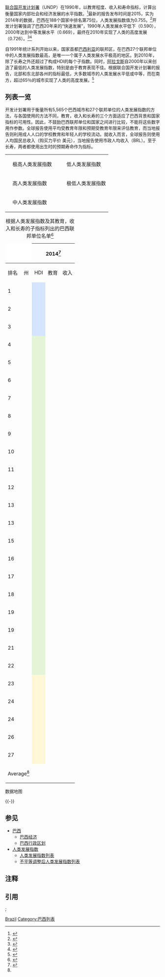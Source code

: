 [[联合国开发计划署|联合国开发计划署]]（UNDP）在1990年，以教育程度、收入和寿命指标，计算出衡量国家内部社会和经济发展的水平指数。<ref>{{cite web|url=http://hdr.undp.org/en/statistics/hdi/|title=Human Development Index (HDI)|accessdate=August 5, 2013|publisher=United Nations Development Programme|archive-date=2010-11-04|archive-url=https://web.archive.org/web/20101104042210/http://hdr.undp.org/en/statistics/hdi/|dead-url=no}}</ref>{{sfn|Human Development Atlas in Brazil|2013|p=24}}最新的报告发布时间是2015，实为2014年的数据，巴西在188个国家中排名第75位，人类发展指数值为0.755。{{sfn |Human Development Report|2013|p=145}}<ref>{{cite book|title=Human Development Report|date=March 14, 2013|publisher=United Nations Development Programme|accessdate=August 5, 2013|edition=2013|chapter=Brazil|chapter-url=http://hdrstats.undp.org/images/explanations/BRA.pdf|archive-date=2013-05-12|archive-url=https://web.archive.org/web/20130512144804/http://hdrstats.undp.org/images/explanations/BRA.pdf|dead-url=no}}</ref>开发计划署强调了巴西20年来的“快速发展”，1990年人类发展水平低下（0.590），2000年达到中等发展水平（0.669），最终在2010年实现了人类的高度发展（0.726）。{{sfn |Human Development Report|2013|p=1}}<ref>{{cite press release|title=UNDP report highlights Brazil’s social progress|publisher=Brazilian Ministry of Social Development and Fight against Hunger|date=March 15, 2013|url=http://www.brasil.gov.br/para/press/press-releases/march-2013/undp-report-highlights-brazil2019s-social-progress|accessdate=August 5, 2013|deadurl=yes|archiveurl=https://archive.is/20130805232312/http://www.brasil.gov.br/para/press/press-releases/march-2013/undp-report-highlights-brazil2019s-social-progress|archivedate=August 5, 2013|df=}}</ref><ref>{{cite web|url=http://hdrstats.undp.org/en/countries/profiles/BRA.html|title=Brazil|accessdate=August 5, 2013|work=Country Profile: Human Development Indicators|publisher=United Nations Development Programme|archiveurl=https://web.archive.org/web/20130606221018/http://hdrstats.undp.org/en/countries/profiles/BRA.html|archivedate=June 6, 2013|deadurl=yes|df=}}</ref>

自1991年统计系列开始以来，国家首都[[巴西利亚|巴西利亚]]的联邦区，在巴西27个联邦单位中的人类发展指数最高，是唯一一个属于人类发展水平极高的地区。到2010年，除了长寿之外还超过了构成HDI的每个子指数。同时，[[阿拉戈斯州|阿拉戈斯]]自2000年以来创造了最低的人类发展指数，特别是由于教育表现不佳。根据联合国开发计划署的报告，北部和东北部各州的指标最低，大多数城市的人类发展水平低或中等，而在南方，超过65％的城市实现了人类的高度发展。{{sfn |Human Development Atlas in Brazil|2013|p=45}}<ref>{{cite news|url=http://www.bernama.com.my/bernama/v7/wn/newsworld.php?id=966993|title=Brazil's Human Development Improves|date=July 30, 2013|publisher=[[Bernama|Bernama]]|accessdate=August 5, 2013|location=Rio de Janeiro|archive-url=https://web.archive.org/web/20160303213655/http://www.bernama.com.my/bernama/v7/wn/newsworld.php?id=966993|archive-date=2016-03-03|dead-url=yes}}</ref>

== 列表一览 ==

开发计划署用于衡量所有5,565个巴西城市和27个联邦单位的人类发展指数的方法，与各国使用的方法不同，教育，收入和长寿的三个方面适应了巴西背景和国家指标的可用性。{{sfn|Human Development Atlas in Brazil|2013|pages=24–29}}因此，不鼓励巴西联邦单位和国家之间进行比较，不能将这些数字用作参数。全球报告使用平均受教育年限和预期受教育年限来评估教育，而当地报告则利用成人人口的学校教育和年轻人的学校流动。{{sfn|Human Development Atlas in Brazil|2013|pages=24–29}}就收入而言，全球报告则使用人均国民总收入（购买力平价 美元），当地报告使用市政人均收入（BRL）。{{sfn|Human Development Atlas in Brazil|2013|pages=24–29}}至于长寿，两者都使用出生时的预期寿命作为指标。{{sfn|Human Development Atlas in Brazil|2013|pages=24–29}}<!--- ABBREVIATIONS TABLE ENDS --->
<!--- LEGEND TABLE ENDS --->
{| cellspacing="0" cellpadding="0"
|{{Color box|#D5E5FF|0.800–1.000 |border=darkgray}}
| 极高人类发展指数
|
|{{Color box|#FFE6D5|0.500–0.599 |border=darkgray}}
|低人类发展指数
|-
|{{Color box|#E3F4D7|0.700–0.799 |border=darkgray}}
| 高人类发展指数
|
|{{Color box|#FFD5D5|0.000–0.499 |border=darkgray}}
|极低人类发展指数
|-
|{{Color box|#FFF6D5|0.600–0.699 |border=darkgray}}
| 中人类发展指数
|
|
|
|}
{| class="wikitable sortable plainrowheaders" style="padding: 0px; margin-bottom: 0px; margin-left: 0px; text-align: center; font-size: 90%"
|+根据人类发展指数及其教育，收入和长寿的子指标列出的巴西联邦单位名单<ref>{{cite web | title = 2013 Human Development Atlas in Brazil | work = Database | publisher = United Nations Development Programme | language = pt | url = http://www.atlasbrasil.org.br/2013/consulta/ | accessdate = August 5, 2013 | archive-date = 2018-12-25 | archive-url = https://web.archive.org/web/20181225034605/http://www.atlasbrasil.org.br/2013/consulta/%20 | dead-url = no }}</ref>{{sfn|Human Development Report|2013|pages=148–151}}
! colspan="2" style="background-color: white; border-top: 1px solid transparent; border-left: 1px solid transparent" |<br />
! colspan="4" | 2014<ref>{{Cite web|url=http://atlasbrasil.org.br/2013/data/rawData/RadarIDHM_Analise.pdf|title=Human Development Index, 2014 - All States of Brazil|last=Brasil|first=PNUD|date=|website=|archive-url=https://web.archive.org/web/20170307204310/http://www.atlasbrasil.org.br/2013/data/rawData/RadarIDHM_Analise.pdf|archive-date=2017-03-07|dead-url=yes|access-date=}}</ref>
! colspan="4" | 2010<ref>{{Cite web|url=http://www.pnud.org.br/arquivos/ranking-idhm-2010-uf.pdf|title=Municipal Human Development Index, 2010 - All States of Brazil|last=Brasil|first=PNUD|date=|website=|access-date=|archive-url=https://www.webcitation.org/6IceQWJJq?url=http://www.pnud.org.br/arquivos/ranking-idhm-2010-uf.pdf|archive-date=2013-08-04|dead-url=yes}}</ref>
! colspan="4" | 2000
! colspan="4" | 1991<ref group="lower-alpha" name="b" />
|-
! scope="col" class="unsortable" | 排名
! scope="col" | 州
! scope="col" | HDI
! scope="col" | 教育
! scope="col" | 收入
! scope="col" | 寿命
! scope="col" | HDI
! scope="col" | 教育
! scope="col" | 收入
! scope="col" | 寿命
! scope="col" | HDI
! scope="col" | 教育
! scope="col" | 收入
! scope="col" | 寿命
! scope="col" | HDI
! scope="col" | 教育
! scope="col" | 收入
! scope="col" | 寿命
|-
| 1
! scope="row" style="text-align: left" |<span class="citation wikicite" id="Federal District">{{flag|Distrito Federal|name=聯邦區}}</span>
| style="background-color: #d5e5ff" |{{nts|0.839}}||{{small|{{nts|0.789}}}}||{{small|{{nts|0.852}}}}||{{small|{{nts|0.875}}}}
| style="background-color: #d5e5ff" |{{nts|0.824}}||{{small|{{nts|0.742}}}}||{{small|{{nts|0.863}}}}||{{small|{{nts|0.873}}}}
| style="background-color: #e3f4d7" |{{nts|0.725}}||{{small|{{nts|0.582}}}}||{{small|{{nts|0.805}}}}||{{small|{{nts|0.814}}}}
| style="background-color: #fff6d5" |{{nts|0.616}}||{{small|{{nts|0.419}}}}||{{small|{{nts|0.762}}}}||{{small|{{nts|0.731}}}}
|-
| 2
! scope="row" style="text-align: left" |<span class="citation wikicite" id="São Paulo">{{flag|São Paulo}}</span>
| style="background-color: #d5e5ff" |{{nts|0.819}}||{{small|{{nts|0.800}}}}||{{small|{{nts|0.783}}}}||{{small|{{nts|0.876}}}}
| style="background-color: #e3f4d7" |{{nts|0.783}}||{{small|{{nts|0.719}}}}||{{small|{{nts|0.789}}}}||{{small|{{nts|0.845}}}}
| style="background-color: #e3f4d7" |{{nts|0.702}}||{{small|{{nts|0.581}}}}||{{small|{{nts|0.756}}}}||{{small|{{nts|0.786}}}}
| style="background-color: #ffe6d5" |{{nts|0.578}}||{{small|{{nts|0.363}}}}||{{small|{{nts|0.729}}}}||{{small|{{nts|0.730}}}}
|-
| 3
! scope="row" style="text-align: left" |<span class="citation wikicite" id="Santa Catarina">{{flag|Santa Catarina}}</span>
| style="background-color: #d5e5ff" |{{nts|0.813}}||{{small|{{nts|0.765}}}}||{{small|{{nts|0.783}}}}||{{small|{{nts|0.890}}}}
| style="background-color: #e3f4d7" |{{nts|0.774}}||{{small|{{nts|0.697}}}}||{{small|{{nts|0.773}}}}||{{small|{{nts|0.860}}}}
| style="background-color: #fff6d5" |{{nts|0.674}}||{{small|{{nts|0.526}}}}||{{small|{{nts|0.717}}}}||{{small|{{nts|0.812}}}}
| style="background-color: #ffe6d5" |{{nts|0.543}}||{{small|{{nts|0.329}}}}||{{small|{{nts|0.648}}}}||{{small|{{nts|0.753}}}}
|-
| 4
! scope="row" style="text-align: left" |<span class="citation wikicite" id="Paraná">{{flag|Paraná}}</span>
| style="background-color: #e3f4d7" |{{nts|0.790}}||{{small|{{nts|0.748}}}}||{{small|{{nts|0.764}}}}||{{small|{{nts|0.858}}}}
| style="background-color: #e3f4d7" |{{nts|0.749}}||{{small|{{nts|0.668}}}}||{{small|{{nts|0.757}}}}||{{small|{{nts|0.830}}}}
| style="background-color: #fff6d5" |{{nts|0.650}}||{{small|{{nts|0.522}}}}||{{small|{{nts|0.704}}}}||{{small|{{nts|0.747}}}}
| style="background-color: #ffe6d5" |{{nts|0.507}}||{{small|{{nts|0.298}}}}||{{small|{{nts|0.644}}}}||{{small|{{nts|0.679}}}}
|-
| 5
! scope="row" style="text-align: left" |<span class="citation wikicite" id="Rio Grande do Sul">{{flag|Rio Grande do Sul}}</span>
| style="background-color: #e3f4d7" |{{nts|0.779}}||{{small|{{nts|0.691}}}}||{{small|{{nts|0.776}}}}||{{small|{{nts|0.870}}}}
| style="background-color: #e3f4d7" |{{nts|0.746}}||{{small|{{nts|0.642}}}}||{{small|{{nts|0.769}}}}||{{small|{{nts|0.840}}}}
| style="background-color: #fff6d5" |{{nts|0.664}}||{{small|{{nts|0.505}}}}||{{small|{{nts|0.720}}}}||{{small|{{nts|0.804}}}}
| style="background-color: #ffe6d5" |{{nts|0.542}}||{{small|{{nts|0.328}}}}||{{small|{{nts|0.667}}}}||{{small|{{nts|0.729}}}}
|-
| 6
! scope="row" style="text-align: left" |<span class="citation wikicite" id="Rio de Janeiro">{{flag|Rio de Janeiro}}</span>
| style="background-color: #e3f4d7" |{{nts|0.778}}||{{small|{{nts|0.714}}}}||{{small|{{nts|0.776}}}}||{{small|{{nts|0.843}}}}
| style="background-color: #e3f4d7" |{{nts|0.761}}||{{small|{{nts|0.675}}}}||{{small|{{nts|0.782}}}}||{{small|{{nts|0.835}}}}
| style="background-color: #fff6d5" |{{nts|0.664}}||{{small|{{nts|0.530}}}}||{{small|{{nts|0.745}}}}||{{small|{{nts|0.740}}}}
| style="background-color: #ffe6d5" |{{nts|0.573}}||{{small|{{nts|0.392}}}}||{{small|{{nts|0.696}}}}||{{small|{{nts|0.690}}}}
|-
| 7
! scope="row" style="text-align: left" |<span class="citation wikicite" id="Espírito Santo">{{flag|Espírito Santo}}</span>
| style="background-color: #e3f4d7" |{{nts|0.771}}||{{small|{{nts|0.695}}}}||{{small|{{nts|0.743}}}}||{{small|{{nts|0.875}}}}
| style="background-color: #e3f4d7" |{{nts|0.740}}||{{small|{{nts|0.653}}}}||{{small|{{nts|0.743}}}}||{{small|{{nts|0.835}}}}
| style="background-color: #fff6d5" |{{nts|0.640}}||{{small|{{nts|0.491}}}}||{{small|{{nts|0.687}}}}||{{small|{{nts|0.777}}}}
| style="background-color: #ffe6d5" |{{nts|0.505}}||{{small|{{nts|0.304}}}}||{{small|{{nts|0.619}}}}||{{small|{{nts|0.686}}}}
|-
| 8
! scope="row" style="text-align: left" |<span class="citation wikicite" id="Minas Gerais">{{flag|Minas Gerais}}</span>
| style="background-color: #e3f4d7" |{{nts|0.769}}||{{small|{{nts|0.707}}}}||{{small|{{nts|0.738}}}}||{{small|{{nts|0.862}}}}
| style="background-color: #e3f4d7" |{{nts|0.731}}||{{small|{{nts|0.638}}}}||{{small|{{nts|0.730}}}}||{{small|{{nts|0.838}}}}
| style="background-color: #fff6d5" |{{nts|0.624}}||{{small|{{nts|0.470}}}}||{{small|{{nts|0.680}}}}||{{small|{{nts|0.759}}}}
| style="background-color: #ffd5d5" |{{nts|0.478}}||{{small|{{nts|0.257}}}}||{{small|{{nts|0.618}}}}||{{small|{{nts|0.689}}}}
|-
| 9
! scope="row" style="text-align: left" |<span class="citation wikicite" id="Mato Grosso">{{flag|Mato Grosso}}</span>
| style="background-color: #e3f4d7" |{{nts|0.767}}||{{small|{{nts|0.739}}}}||{{small|{{nts|0.749}}}}||{{small|{{nts|0.812}}}}
| style="background-color: #e3f4d7" |{{nts|0.725}}||{{small|{{nts|0.635}}}}||{{small|{{nts|0.732}}}}||{{small|{{nts|0.821}}}}
| style="background-color: #fff6d5" |{{nts|0.601}}||{{small|{{nts|0.426}}}}||{{small|{{nts|0.689}}}}||{{small|{{nts|0.740}}}}
| style="background-color: #ffd5d5" |{{nts|0.449}}||{{small|{{nts|0.221}}}}||{{small|{{nts|0.627}}}}||{{small|{{nts|0.654}}}}
|-
| 10
! scope="row" style="text-align: left" |<span class="citation wikicite" id="Mato Grosso do Sul">{{flag|Mato Grosso do Sul}}</span>
| style="background-color: #e3f4d7" |{{nts|0.762}}||{{small|{{nts|0.688}}}}||{{small|{{nts|0.764}}}}||{{small|{{nts|0.833}}}}
| style="background-color: #e3f4d7" |{{nts|0.729}}||{{small|{{nts|0.629}}}}||{{small|{{nts|0.740}}}}||{{small|{{nts|0.833}}}}
| style="background-color: #fff6d5" |{{nts|0.613}}||{{small|{{nts|0.445}}}}||{{small|{{nts|0.687}}}}||{{small|{{nts|0.752}}}}
| style="background-color: #ffd5d5" |{{nts|0.488}}||{{small|{{nts|0.259}}}}||{{small|{{nts|0.641}}}}||{{small|{{nts|0.699}}}}
|-
| 11
! scope="row" style="text-align: left" |<span class="citation wikicite" id="Goiás">{{flag|Goiás}}</span>
| style="background-color: #e3f4d7" |{{nts|0.750}}||{{small|{{nts|0.697}}}}||{{small|{{nts|0.739}}}}||{{small|{{nts|0.814}}}}
| style="background-color: #e3f4d7" |{{nts|0.735}}||{{small|{{nts|0.646}}}}||{{small|{{nts|0.742}}}}||{{small|{{nts|0.827}}}}
| style="background-color: #fff6d5" |{{nts|0.615}}||{{small|{{nts|0.439}}}}||{{small|{{nts|0.686}}}}||{{small|{{nts|0.773}}}}
| style="background-color: #ffd5d5" |{{nts|0.487}}||{{small|{{nts|0.273}}}}||{{small|{{nts|0.633}}}}||{{small|{{nts|0.668}}}}
|-
| 12
! scope="row" style="text-align: left" |<span class="citation wikicite" id="Amapá">{{flag|Amapá}}</span>
| style="background-color: #e3f4d7" |{{nts|0.747}}||{{small|{{nts|0.734}}}}||{{small|{{nts|0.702}}}}||{{small|{{nts|0.806}}}}
| style="background-color: #e3f4d7" |{{nts|0.708}}||{{small|{{nts|0.629}}}}||{{small|{{nts|0.694}}}}||{{small|{{nts|0.813}}}}
| style="background-color: #ffe6d5" |{{nts|0.577}}||{{small|{{nts|0.424}}}}||{{small|{{nts|0.638}}}}||{{small|{{nts|0.711}}}}
| style="background-color: #ffd5d5" |{{nts|0.472}}||{{small|{{nts|0.254}}}}||{{small|{{nts|0.620}}}}||{{small|{{nts|0.668}}}}
|-
| 13
! scope="row" style="text-align: left" |<span class="citation wikicite" id="Roraima">{{flag|Roraima}}</span>
| style="background-color: #e3f4d7" |{{nts|0.732}}||{{small|{{nts|0.720}}}}||{{small|{{nts|0.710}}}}||{{small|{{nts|0.765}}}}
| style="background-color: #e3f4d7" |{{nts|0.707}}||{{small|{{nts|0.628}}}}||{{small|{{nts|0.695}}}}||{{small|{{nts|0.809}}}}
| style="background-color: #ffe6d5" |{{nts|0.598}}||{{small|{{nts|0.457}}}}||{{small|{{nts|0.652}}}}||{{small|{{nts|0.717}}}}
| style="background-color: #ffd5d5" |{{nts|0.459}}||{{small|{{nts|0.240}}}}||{{small|{{nts|0.643}}}}||{{small|{{nts|0.628}}}}
|-
| 13
! scope="row" style="text-align: left" |<span class="citation wikicite" id="Tocantins">{{flag|Tocantins}}</span>
| style="background-color: #e3f4d7" |{{nts|0.732}}||{{small|{{nts|0.698}}}}||{{small|{{nts|0.701}}}}||{{small|{{nts|0.797}}}}
| style="background-color: #fff6d5" |{{nts|0.699}}||{{small|{{nts|0.624}}}}||{{small|{{nts|0.690}}}}||{{small|{{nts|0.793}}}}
| style="background-color: #ffe6d5" |{{nts|0.525}}||{{small|{{nts|0.348}}}}||{{small|{{nts|0.605}}}}||{{small|{{nts|0.688}}}}
| style="background-color: #ffd5d5" |{{nts|0.369}}||{{small|{{nts|0.155}}}}||{{small|{{nts|0.549}}}}||{{small|{{nts|0.589}}}}
|-
| 15
! scope="row" style="text-align: left" |<span class="citation wikicite" id="Acre">{{flag|Acre}}</span>
| style="background-color: #e3f4d7" |{{nts|0.719}}||{{small|{{nts|0.673}}}}||{{small|{{nts|0.679}}}}||{{small|{{nts|0.804}}}}
| style="background-color: #fff6d5" |{{nts|0.663}}||{{small|{{nts|0.559}}}}||{{small|{{nts|0.671}}}}||{{small|{{nts|0.777}}}}
| style="background-color: #ffe6d5" |{{nts|0.517}}||{{small|{{nts|0.325}}}}||{{small|{{nts|0.612}}}}||{{small|{{nts|0.694}}}}
| style="background-color: #ffd5d5" |{{nts|0.402}}||{{small|{{nts|0.176}}}}||{{small|{{nts|0.574}}}}||{{small|{{nts|0.645}}}}
|-
| 16
! scope="row" style="text-align: left" |<span class="citation wikicite" id="Rio Grande do Norte">{{flag|Rio Grande do Norte|name=北里约格朗德州}}</span>
| style="background-color: #e3f4d7" |{{nts|0.717}}||{{small|{{nts|0.640}}}}||{{small|{{nts|0.674}}}}||{{small|{{nts|0.837}}}}
| style="background-color: #fff6d5" |{{nts|0.684}}||{{small|{{nts|0.597}}}}||{{small|{{nts|0.678}}}}||{{small|{{nts|0.792}}}}
| style="background-color: #ffe6d5" |{{nts|0.552}}||{{small|{{nts|0.396}}}}||{{small|{{nts|0.608}}}}||{{small|{{nts|0.700}}}}
| style="background-color: #ffd5d5" |{{nts|0.428}}||{{small|{{nts|0.242}}}}||{{small|{{nts|0.547}}}}||{{small|{{nts|0.591}}}}
|-
| 17
! scope="row" style="text-align: left" |<span class="citation wikicite" id="Ceará">{{flag|Ceará}}</span>
| style="background-color: #e3f4d7" |{{nts|0.716}}||{{small|{{nts|0.687}}}}||{{small|{{nts|0.659}}}}||{{small|{{nts|0.807}}}}
| style="background-color: #fff6d5" |{{nts|0.682}}||{{small|{{nts|0.615}}}}||{{small|{{nts|0.651}}}}||{{small|{{nts|0.793}}}}
| style="background-color: #ffe6d5" |{{nts|0.541}}||{{small|{{nts|0.377}}}}||{{small|{{nts|0.588}}}}||{{small|{{nts|0.713}}}}
| style="background-color: #ffd5d5" |{{nts|0.405}}||{{small|{{nts|0.204}}}}||{{small|{{nts|0.532}}}}||{{small|{{nts|0.613}}}}
|-
| 18
! scope="row" style="text-align: left" |<span class="citation wikicite" id="Rondônia">{{flag|Rondônia}}</span>
| style="background-color: #e3f4d7" |{{nts|0.715}}||{{small|{{nts|0.597}}}}||{{small|{{nts|0.711}}}}||{{small|{{nts|0.766}}}}
| style="background-color: #fff6d5" |{{nts|0.690}}||{{small|{{nts|0.577}}}}||{{small|{{nts|0.712}}}}||{{small|{{nts|0.800}}}}
| style="background-color: #ffe6d5" |{{nts|0.537}}||{{small|{{nts|0.345}}}}||{{small|{{nts|0.654}}}}||{{small|{{nts|0.688}}}}
| style="background-color: #ffd5d5" |{{nts|0.407}}||{{small|{{nts|0.181}}}}||{{small|{{nts|0.585}}}}||{{small|{{nts|0.635}}}}
|-
| 19
! scope="row" style="text-align: left" |<span class="citation wikicite" id="Amazonas">{{flag|Amazonas}}</span>
| style="background-color: #e3f4d7" |{{nts|0.709}}||{{small|{{nts|0.667}}}}||{{small|{{nts|0.688}}}}||{{small|{{nts|0.774}}}}
| style="background-color: #fff6d5" |{{nts|0.674}}||{{small|{{nts|0.561}}}}||{{small|{{nts|0.677}}}}||{{small|{{nts|0.805}}}}
| style="background-color: #ffe6d5" |{{nts|0.515}}||{{small|{{nts|0.324}}}}||{{small|{{nts|0.608}}}}||{{small|{{nts|0.692}}}}
| style="background-color: #ffd5d5" |{{nts|0.430}}||{{small|{{nts|0.204}}}}||{{small|{{nts|0.605}}}}||{{small|{{nts|0.645}}}}
|-
| 19
! scope="row" style="text-align: left" |<span class="citation wikicite" id="Pernambuco">{{flag|Pernambuco}}</span>
| style="background-color: #e3f4d7" |{{nts|0.709}}||{{small|{{nts|0.651}}}}||{{small|{{nts|0.674}}}}||{{small|{{nts|0.801}}}}
| style="background-color: #fff6d5" |{{nts|0.673}}||{{small|{{nts|0.574}}}}||{{small|{{nts|0.673}}}}||{{small|{{nts|0.789}}}}
| style="background-color: #ffe6d5" |{{nts|0.544}}||{{small|{{nts|0.372}}}}||{{small|{{nts|0.615}}}}||{{small|{{nts|0.705}}}}
| style="background-color: #ffd5d5" |{{nts|0.440}}||{{small|{{nts|0.232}}}}||{{small|{{nts|0.569}}}}||{{small|{{nts|0.617}}}}
|-
| 21
! scope="row" style="text-align: left" |<span class="citation wikicite" id="Bahia">{{flag|Bahia}}</span>
| style="background-color: #e3f4d7" |{{nts|0.703}}||{{small|{{nts|0.627}}}}||{{small|{{nts|0.682}}}}||{{small|{{nts|0.800}}}}
| style="background-color: #fff6d5" |{{nts|0.660}}||{{small|{{nts|0.555}}}}||{{small|{{nts|0.663}}}}||{{small|{{nts|0.783}}}}
| style="background-color: #ffe6d5" |{{nts|0.512}}||{{small|{{nts|0.332}}}}||{{small|{{nts|0.594}}}}||{{small|{{nts|0.680}}}}
| style="background-color: #ffd5d5" |{{nts|0.386}}||{{small|{{nts|0.182}}}}||{{small|{{nts|0.543}}}}||{{small|{{nts|0.582}}}}
|-
| 22
! scope="row" style="text-align: left" |<span class="citation wikicite" id="Paraíba">{{flag|Paraíba}}</span>
| style="background-color: #e3f4d7" |{{nts|0.701}}||{{small|{{nts|0.631}}}}||{{small|{{nts|0.678}}}}||{{small|{{nts|0.794}}}}
| style="background-color: #fff6d5" |{{nts|0.658}}||{{small|{{nts|0.555}}}}||{{small|{{nts|0.656}}}}||{{small|{{nts|0.783}}}}
| style="background-color: #ffe6d5" |{{nts|0.506}}||{{small|{{nts|0.331}}}}||{{small|{{nts|0.582}}}}||{{small|{{nts|0.672}}}}
| style="background-color: #ffd5d5" |{{nts|0.382}}||{{small|{{nts|0.191}}}}||{{small|{{nts|0.515}}}}||{{small|{{nts|0.565}}}}
|-
| 23
! scope="row" style="text-align: left" |<span class="citation wikicite" id="Sergipe">{{flag|Sergipe}}</span>
| style="background-color: #fff6d5" |{{nts|0.681}}||{{small|{{nts|0.591}}}}||{{small|{{nts|0.665}}}}||{{small|{{nts|0.786}}}}
| style="background-color: #fff6d5" |{{nts|0.665}}||{{small|{{nts|0.560}}}}||{{small|{{nts|0.672}}}}||{{small|{{nts|0.781}}}}
| style="background-color: #ffe6d5" |{{nts|0.518}}||{{small|{{nts|0.343}}}}||{{small|{{nts|0.596}}}}||{{small|{{nts|0.678}}}}
| style="background-color: #ffd5d5" |{{nts|0.413}}||{{small|{{nts|0.211}}}}||{{small|{{nts|0.552}}}}||{{small|{{nts|0.581}}}}
|-
|24
! scope="row" style="text-align: left" |<span class="citation wikicite" id="Piauí">{{flag|Piauí}}</span>
| style="background-color: #fff6d5" |{{nts|0.678}}||{{small|{{nts|0.612}}}}||{{small|{{nts|0.661}}}}||{{small|{{nts|0.761}}}}
| style="background-color: #fff6d5" |{{nts|0.646}}||{{small|{{nts|0.547}}}}||{{small|{{nts|0.635}}}}||{{small|{{nts|0.777}}}}
| style="background-color: #ffe6d5" |{{nts|0.484}}||{{small|{{nts|0.301}}}}||{{small|{{nts|0.556}}}}||{{small|{{nts|0.676}}}}
| style="background-color: #ffd5d5" |{{nts|0.362}}||{{small|{{nts|0.164}}}}||{{small|{{nts|0.488}}}}||{{small|{{nts|0.595}}}}
|-
|24
! scope="row" style="text-align: left" |<span class="citation wikicite" id="Maranhão">{{flag|Maranhão}}</span>
| style="background-color: #fff6d5" |{{nts|0.678}}||{{small|{{nts|0.647}}}}||{{small|{{nts|0.638}}}}||{{small|{{nts|0.750}}}}
| style="background-color: #fff6d5" |{{nts|0.639}}||{{small|{{nts|0.562}}}}||{{small|{{nts|0.612}}}}||{{small|{{nts|0.757}}}}
| style="background-color: #ffd5d5" |{{nts|0.476}}||{{small|{{nts|0.312}}}}||{{small|{{nts|0.531}}}}||{{small|{{nts|0.649}}}}
| style="background-color: #ffd5d5" |{{nts|0.357}}||{{small|{{nts|0.173}}}}||{{small|{{nts|0.478}}}}||{{small|{{nts|0.551}}}}
|-
| 26
! scope="row" style="text-align: left" |<span class="citation wikicite" id="Pará">{{flag|Pará}}</span>
| style="background-color: #fff6d5" |{{nts|0.675}}||{{small|{{nts|0.592}}}}||{{small|{{nts|0.654}}}}||{{small|{{nts|0.779}}}}
| style="background-color: #fff6d5" |{{nts|0.646}}||{{small|{{nts|0.528}}}}||{{small|{{nts|0.646}}}}||{{small|{{nts|0.789}}}}
| style="background-color: #ffd5d5" |{{nts|0.518}}||{{small|{{nts|0.319}}}}||{{small|{{nts|0.601}}}}||{{small|{{nts|0.725}}}}
| style="background-color: #ffd5d5" |{{nts|0.413}}||{{small|{{nts|0.194}}}}||{{small|{{nts|0.567}}}}||{{small|{{nts|0.640}}}}
|-
| 27
! scope="row" style="text-align: left" |<span class="citation wikicite" id="Alagoas">{{flag|Alagoas}}</span>
| style="background-color: #fff6d5" |{{nts|0.667}}||{{small|{{nts|0.603}}}}||{{small|{{nts|0.634}}}}||{{small|{{nts|0.764}}}}
| style="background-color: #fff6d5" |{{nts|0.631}}||{{small|{{nts|0.520}}}}||{{small|{{nts|0.641}}}}||{{small|{{nts|0.755}}}}
| style="background-color: #ffd5d5" |{{nts|0.471}}||{{small|{{nts|0.282}}}}||{{small|{{nts|0.574}}}}||{{small|{{nts|0.647}}}}
| style="background-color: #ffd5d5" |{{nts|0.370}}||{{small|{{nts|0.174}}}}||{{small|{{nts|0.527}}}}||{{small|{{nts|0.552}}}}
|- class="sortbottom"
! colspan="2" | Average<ref group="lower-alpha" name="c" />
! {{nts|0.755}} || {{small|{{nts|0.637}}}} || {{small|{{nts|0.739}}}} || {{small|{{nts|0.816}}}} 
! {{nts|0.727}} || {{small|{{nts|0.456}}}} || {{small|{{nts|0.692}}}} || {{small|{{nts|0.612}}}} 
! {{nts|0.612}} || {{small|{{nts|0.279}}}} || {{small|{{nts|0.647}}}} || {{small|{{nts|0.493}}}} 
|}

;数据地图

{{multiple image
| footer    = 巴西的每个地区在20年内都显着提高了人类发展指数，到2010年没有人类发展水平较低的联邦单位。南部，东南部和中西部是最先进的地区，而北部和东北部仍然是中等人类发展。
| align     = left
<!--- 1991 --->
| image1    = Brazilian federation units by HDI (1991).svg
| width1    = 200
| alt1      = Map of Brazil displaying its first-level administrative divisions (Federative units) according to the category of their Human Development Index.
| caption1  = <center>'''1991'''</center>
<!--- 2000 --->
| image2    = Brazilian federation units by HDI (2000).svg
| width2    = 200
| alt2      = Map of Brazil displaying its first-level administrative divisions (Federative units) according to the category of their Human Development Index.
| caption2  = <center>'''2000'''</center>
<!--- 2010 --->
| image3    = Brazilian federation units by HDI (2010).svg
| width3    = 200
| alt3      = Map of Brazil displaying its first-level administrative divisions (Federative units) according to the category of their Human Development Index.
| caption3  = <center>'''2010'''</center>
<!--- 2014 --->
| image4    = Unidades federativas do Brasil por IDH (2014).png
| width4    = 200
| alt4      = Map of Brazil displaying its first-level administrative divisions (Federative units) according to the category of their Human Development Index.
| caption4  = <center>'''2014'''</center>
}}
{{-}}


== 参见 ==
{{Portal box|巴西|人权|经济}}

*[[巴西|巴西]]
**[[巴西经济|巴西经济]]
**[[巴西行政区划|巴西行政区划]]
*[[人类发展指数|人类发展指数]]
**[[人类发展指数列表|人类发展指数列表]]
**[[不平等调整后人类发展指数列表|不平等调整后人类发展指数列表]]

== 注释 ==
{{Reflist|group=lower-alpha|refs=
<ref name=b>Considering that the UNDP uses data provided by census, the HDI was exceptionally calculated in 1991 because of the postponement of the 1990 census by the IBGE due to political and institutional reasons.</ref>
<ref name=c>Because of the difference in methodology used to calculate the HDI of Brazilian federative units and countries, although similar, there is a discrepancy between the figures for Brazil presented in the local and global reports of the UNDP.</ref>}}

== 引用 ==

;
{{reflist|30em}}






{{巴西各州列表}}
{{各地区实体的人类发展指数}}

[[Category:人类发展指数|Brazil]]
[[Category:巴西列表|Category:巴西列表]]